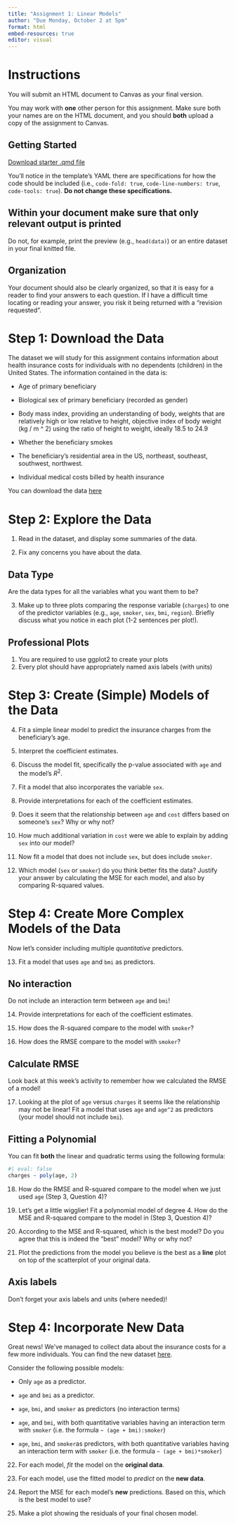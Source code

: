 ```yaml
---
title: "Assignment 1: Linear Models"
author: "Due Monday, October 2 at 5pm"
format: html
embed-resources: true
editor: visual
---
```


# Instructions

You will submit an HTML document to Canvas as your final version.

You may work with **one** other person for this assignment. Make sure both your names are on the HTML document, and you should **both** upload a copy of the assignment to Canvas.

## Getting Started

[Download starter .qmd file](linear-regression-template.qmd)

You'll notice in the template's YAML there are specifications for how the code should be included (i.e., `code-fold: true`, `code-line-numbers: true`, `code-tools: true`). **Do not change these specifications.**

::: {.callout-caution}
# Within your document make sure that only relevant output is printed

Do not, for example, print the preview (e.g., `head(data)`) or an entire dataset in your final knitted file.
:::

::: {.callout-tip}
# Organization

Your document should also be clearly organized, so that it is easy for a reader to find your answers to each question. If I have a difficult time locating or reading your answer, you risk it being returned with a "revision requested".
:::

# Step 1: Download the Data

The dataset we will study for this assignment contains information about health insurance costs for individuals with no dependents (children) in the United States. The information contained in the data is:

-   Age of primary beneficiary

-   Biological sex of primary beneficiary (recorded as gender)

-   Body mass index, providing an understanding of body, weights that are relatively high or low relative to height, objective index of body weight (kg / m \^ 2) using the ratio of height to weight, ideally 18.5 to 24.9

-   Whether the beneficiary smokes

-   The beneficiary's residential area in the US, northeast, southeast, southwest, northwest.

-   Individual medical costs billed by health insurance

You can download the data [here](data/insurance_costs.csv)

# Step 2: Explore the Data

1.  Read in the dataset, and display some summaries of the data.

2.  Fix any concerns you have about the data.

::: callout-tip
# Data Type

Are the data types for all the variables what you want them to be?
:::

3.  Make up to three plots comparing the response variable (`charges`) to one of the predictor variables (e.g., `age`, `smoker`, `sex`, `bmi`, `region`). Briefly discuss what you notice in each plot (1-2 sentences per plot!).

::: callout-caution
# Professional Plots

1.  You are required to use ggplot2 to create your plots
2.  Every plot should have appropriately named axis labels (with units)
:::

# Step 3: Create (Simple) Models of the Data

4.  Fit a simple linear model to predict the insurance charges from the beneficiary's age.

5.  Interpret the coefficient estimates.

6.  Discuss the model fit, specifically the p-value associated with `age` and the model's $R^2$.

7.  Fit a model that also incorporates the variable `sex`. 

8.  Provide interpretations for each of the coefficient estimates.

9.  Does it seem that the relationship between `age` and `cost` differs based on someone's `sex`? Why or why not?

10.  How much additional variation in `cost` were we able to explain by adding `sex` into our model?

11.  Now fit a model that does not include `sex`, but does include `smoker`.

12. Which model (`sex` or `smoker`) do you think better fits the data? Justify your answer by calculating the MSE for each model, and also by comparing R-squared values.

# Step 4: Create More Complex Models of the Data

Now let's consider including multiple *quantitative* predictors.

13.  Fit a model that uses `age` and `bmi` as predictors.

::: callout-caution
# No interaction

Do not include an interaction term between `age` and `bmi`!
:::

14.  Provide interpretations for each of the coefficient estimates.

15.  How does the R-squared compare to the model with `smoker`? 

16. How does the RMSE compare to the model with `smoker`?

::: {.callout-tip}
# Calculate RMSE

Look back at this week's activity to remember how we calculated the RMSE of a model!
:::

17.  Looking at the plot of `age` versus `charges` it seems like the relationship may not be linear! Fit a model that uses `age` and `age^2` as predictors (your model should not include `bmi`).

::: {.callout-tip}
# Fitting a Polynomial

You can fit **both** the linear and quadratic terms using the following formula:

```r
#| eval: false
charges ~ poly(age, 2)
```

:::

18.  How do the RMSE and R-squared compare to the model when we just used `age` (Step 3, Question 4)?

19.  Let's get a little wigglier! Fit a polynomial model of degree 4. How do the MSE and R-squared compare to the model in (Step 3, Question 4)?

20.  According to the MSE and R-squared, which is the best model? Do you agree that this is indeed the "best" model? Why or why not?

21.  Plot the predictions from the model you believe is the best as a **line** plot on top of the scatterplot of your original data.

::: {.callout-warning}
# Axis labels

Don't forget your axis labels and units (where needed)!
:::

# Step 4: Incorporate New Data

Great news! We've managed to collect data about the insurance costs for a few more individuals. You can find the new dataset [here](data/insurance_costs_2.csv).

Consider the following possible models:

-   Only `age` as a predictor.

-   `age` and `bmi` as a predictor.

-   `age`, `bmi`, and `smoker` as predictors (no interaction terms)

-   `age`, and `bmi`, with both quantitative variables having an interaction term with `smoker` (i.e. the formula `~ (age + bmi):smoker`)

-   `age`, `bmi`, and `smoker`as predictors, with both quantitative variables having an interaction term with `smoker` (i.e. the formula `~ (age + bmi)*smoker`)

22. For each model, *fit* the model on the **original data**.

23. For each model, use the fitted model to *predict* on the **new data**.

24. Report the MSE for each model's **new** predictions. Based on this, which is the best model to use?

25. Make a plot showing the residuals of your final chosen model.
